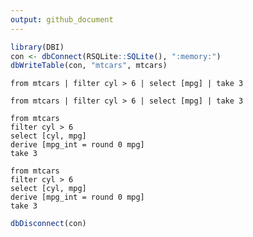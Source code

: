 ```yaml
---
output: github_document
---
```


```r
library(DBI)
con <- dbConnect(RSQLite::SQLite(), ":memory:")
dbWriteTable(con, "mtcars", mtcars)
```

```prql
from mtcars | filter cyl > 6 | select [mpg] | take 3
```

```prql
from mtcars | filter cyl > 6 | select [mpg] | take 3
```

```prql
from mtcars
filter cyl > 6
select [cyl, mpg]
derive [mpg_int = round 0 mpg]
take 3
```

```prql
from mtcars
filter cyl > 6
select [cyl, mpg]
derive [mpg_int = round 0 mpg]
take 3
```

```r
dbDisconnect(con)
```
